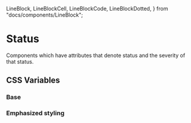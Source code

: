   LineBlock,
  LineBlockCell,
  LineBlockCode,
  LineBlockDotted,
} from "docs/components/LineBlock";

<Meta title="Theme/Characteristics/Status" />

# Status

Components which have attributes that denote status and the severity of that status.

## CSS Variables

### Base

<Canvas>
  <Story name="Base">
    <DocGrid>
      <ColorBlock colorVar="--salt-status-info-foreground" />
      <ColorBlock colorVar="--salt-status-error-foreground" />
      <ColorBlock colorVar="--salt-status-warning-foreground" />
      <ColorBlock colorVar="--salt-status-success-foreground" />
      <ColorBlock colorVar="--salt-status-info-borderColor" />
      <ColorBlock colorVar="--salt-status-error-borderColor" />
      <ColorBlock colorVar="--salt-status-warning-borderColor" />
      <ColorBlock colorVar="--salt-status-success-borderColor" />
    </DocGrid>
  </Story>
</Canvas>

### Emphasized styling

<Canvas>
  <Story name="Emphasized">
    <DocGrid>
      <ColorBlock colorVar="--salt-status-info-background-emphasize" />
      <ColorBlock colorVar="--salt-status-error-background-emphasize" />
      <ColorBlock colorVar="--salt-status-warning-background-emphasize" />
      <ColorBlock colorVar="--salt-status-success-background-emphasize" />
    </DocGrid>
  </Story>
</Canvas>
